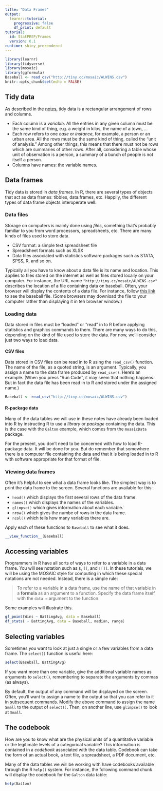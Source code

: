 ```yaml
---
title: "Data Frames"
output: 
  learnr::tutorial:
    progressive: false
    df_print: default
tutorial:
  id: StatPREP/Frames
  version: 0.1
runtime: shiny_prerendered
---
```


```r
library(learnr)
library(tidyverse)
library(mosaic)
library(ggformula)
Baseball <- read_csv("http://tiny.cc/mosaic/ALWINS.csv")
knitr::opts_chunk$set(echo = FALSE)
```


## Tidy data

As described in the [notes](https://dtkaplan.github.io/SDS/tidy-data.html), tidy data is a rectangular arrangement of rows and columns.

* Each column is a *variable*. All the entries in any given column must be the same kind of thing, e.g. a weight in kilos, the name of a town, ...
* Each row refers to one *case* or *instance*, for example, a person or an urban area. All the rows must be the same kind of thing, called the "unit of analysis." Among other things, this means that there must not be rows which are summaries of other rows. After all, considering a table whose unit of observation is a person, a summary of a bunch of people is not itself a person.
* Columns have names: the variable names.

## Data frames

Tidy data is stored in *data frames*. In R, there are several types of objects that act as data frames: tibbles, data.frames, etc. Happily, the different types of data frame objects interoperate well.

### Data files

Storage on computers is mainly done using *files*, something that's probably familiar to you from word processors, spreadsheets, etc. There are many kinds of files used to store data. 

- CSV format: a simple text spreadsheet file
- Spreadsheet formats such as XLSX
- Data files associated with statistics software packages such as STATA, SPSS, R, and so on.

Typically all you have to know about a data file is its name and location. This applies to files stored on the internet as well as files stored locally on your computer. For instance, the URL name `"http://tiny.cc/mosaic/ALWINS.csv"` describes the location of a file containing data on baseball. Often, your browser will display the contents of a data file. For instance, follow [this link](http://tiny.cc/mosaic/ALWINS.csv) to see the baseball file. (Some browsers may download the file to your computer rather than displaying it in teh browser window.)

### Loading data

Data stored in files must be "loaded" or "read" in to R before applying statistics and graphics commands to them. There are many ways to do this, depending on the kind of file used to store the data. For now, we'll consider just two ways to load data.

#### CSV files

Data stored in CSV files can be read in to R using the `read_csv()` function. The name of the file, as a quoted string, is an argument. Typically, you assign a name to the data frame produced by `read_csv()`. Here's an example. (When you press "Run Code", it may seem that nothing happens. But in fact the data file has been read in to R and stored under the assigned name.)


```r
Baseball <- read_csv("http://tiny.cc/mosaic/ALWINS.csv")
```

#### R-package data

Many of the data tables we will use in these notes have already been loaded into R by instructing R to use a *library* or *package* containing the data. This is the case with the `Galton` example, which comes from the `mosaicData` package.

For the present, you don't need to be concerned with how to load R-package data. It will be done for you. But do remember that somewhere there is a computer file containing the data and that it is being loaded in to R with software appropriate for that format of file.

### Viewing data frames

Often it's helpful to see what a data frame looks like. The simplest way is to print the data frame to the screen. Several functions are available for this:

* `head()` which displays the first several rows of the data frame.
* `names()` which displays the names of the variables.
* `glimpse()` which gives information about each variable.` 
* `nrow()` which gives the numbe of rows in the data frame.
* `ncol()` which tells how many variables there are.

Apply each of these functions to `Baseball` to see what it does.

```r
__view_function__(Baseball)
```

## Accessing variables

Programmers in R have all sorts of ways to refer to a variable in a data frame. You will see notation such as `$`, `[]`, and `[[]]`. In these tutorials, we will be using the MOSAIC style for computing in which these special notations are not needed. Instead, there is a simple rule:

> To refer to a variable in a data frame, use the name of that variable in a **formula** as an argument to a function. Specify the data frame itself with the `data = ` argument to the function.

Some examples will illustrate this.

```r
gf_point(Wins ~ BattingAvg, data = Baseball) 
df_stats( ~ BattingAvg, data = Baseball, median, range)
```

## Selecting variables

Sometimes you want to look at just a single or a few variables from a data frame. The `select()` function is useful here:

```r
select(Baseball, BattingAvg)
```

If you want more than one variable, give the additional variable names as arguments to `select()`, remembering to separate the arguments by commas (as always).

By default, the output of any command will be displayed on the screen. Often, you'll want to assign a name to the output so that you can refer to it in subsequent commands. Modify the above command to assign the name `Small` to the output of `select()`. Then, on another line, use `glimpse()` to look at `Small`.

## The codebook

How are you to know what are the physical units of a quantitative variable or the legitimate levels of a categorical variable? This information is contained in a *codebook* associated with the data table. Codebook can take the form of an actual book, a text file, a spreadsheet, a PDF document, etc.

Many of the data tables we will be working with have codebooks available through the R `help()` system. For instance, the following command chunk will display the codebook for the `Galton` data table:

```r
help(Galton)
```



